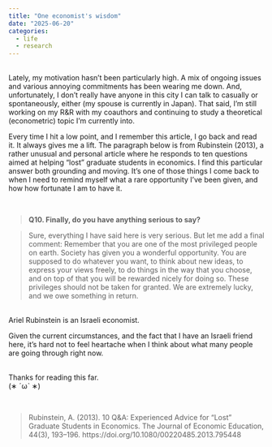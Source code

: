 ```yaml
---
title: "One economist's wisdom"
date: "2025-06-20"
categories: 
  - life
  - research
---
```


\
Lately, my motivation hasn't been particularly high. A mix of ongoing issues and various annoying commitments has been wearing me down. And, unfortunately, I don't really have anyone in this city I can talk to casually or spontaneously, either (my spouse is currently in Japan). That said, I'm still working on my R&R with my coauthors and continuing to study a theoretical (econometric) topic I'm currently into.

Every time I hit a low point, and I remember this article, I go back and read it. It always gives me a lift.
The paragraph below is from Rubinstein (2013), a rather unusual and personal article where he responds to ten questions aimed at helping "lost" graduate students in economics. I find this particular answer both grounding and moving. It's one of those things I come back to when I need to remind myself what a rare opportunity I've been given, and how how fortunate I am to have it.

\

> **Q10. Finally, do you have anything serious to say?**

> Sure, everything I have said here is very serious. But let me add a final comment: Remember that you are one of the most privileged people on earth. Society has given you a wonderful opportunity. You are supposed to do whatever you want, to think about new ideas, to express your views freely, to do things in the way that you choose, and on top of that you will be rewarded nicely for doing so. These privileges should not be taken for granted. We are extremely lucky, and we owe something in return.

\
Ariel Rubinstein is an Israeli economist.

Given the current circumstances, and the fact that I have an Israeli friend here, it's hard not to feel heartache when I think about what many people are going through right now.

\
Thanks for reading this far.  
(∗ ˊωˋ ∗)

\

> Rubinstein, A. (2013). 10 Q&A: Experienced Advice for “Lost” Graduate Students in Economics. The Journal of Economic Education, 44(3), 193–196. https://doi.org/10.1080/00220485.2013.795448
